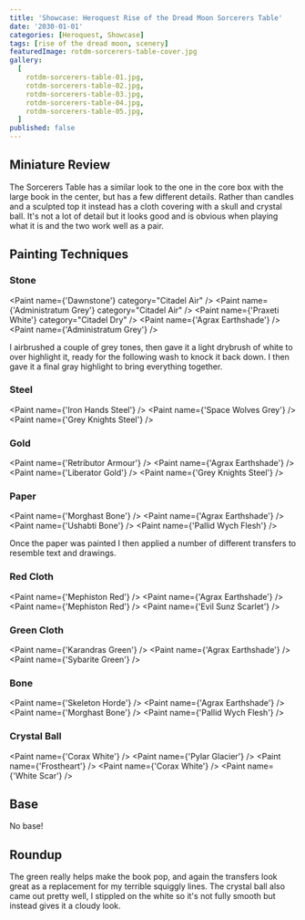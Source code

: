 ```yaml
---
title: 'Showcase: Heroquest Rise of the Dread Moon Sorcerers Table'
date: '2030-01-01'
categories: [Heroquest, Showcase]
tags: [rise of the dread moon, scenery]
featuredImage: rotdm-sorcerers-table-cover.jpg
gallery:
  [
    rotdm-sorcerers-table-01.jpg,
    rotdm-sorcerers-table-02.jpg,
    rotdm-sorcerers-table-03.jpg,
    rotdm-sorcerers-table-04.jpg,
    rotdm-sorcerers-table-05.jpg,
  ]
published: false
---
```



## Miniature Review

The Sorcerers Table has a similar look to the one in the core box with the large book in the center, but has a few
different details. Rather than candles and a sculpted top it instead has a cloth covering with a skull and crystal ball.
It's not a lot of detail but it looks good and is obvious when playing what it is and the two work well as a pair.

## Painting Techniques

### Stone

<Paint name={'Dawnstone'} category="Citadel Air" />
<Paint name={'Administratum Grey'} category="Citadel Air" />
<Paint name={'Praxeti White'} category="Citadel Dry" />
<Paint name={'Agrax Earthshade'} />
<Paint name={'Administratum Grey'} />

I airbrushed a couple of grey tones, then gave it a light drybrush of white to over highlight it, ready for the
following wash to knock it back down. I then gave it a final gray highlight to bring everything together.

### Steel

<Paint name={'Iron Hands Steel'} />
<Paint name={'Space Wolves Grey'} />
<Paint name={'Grey Knights Steel'} />

### Gold

<Paint name={'Retributor Armour'} />
<Paint name={'Agrax Earthshade'} />
<Paint name={'Liberator Gold'} />
<Paint name={'Grey Knights Steel'} />

### Paper

<Paint name={'Morghast Bone'} />
<Paint name={'Agrax Earthshade'} />
<Paint name={'Ushabti Bone'} />
<Paint name={'Pallid Wych Flesh'} />

Once the paper was painted I then applied a number of different transfers to resemble text and drawings.

### Red Cloth

<Paint name={'Mephiston Red'} />
<Paint name={'Agrax Earthshade'} />
<Paint name={'Mephiston Red'} />
<Paint name={'Evil Sunz Scarlet'} />

### Green Cloth

<Paint name={'Karandras Green'} />
<Paint name={'Agrax Earthshade'} />
<Paint name={'Sybarite Green'} />

### Bone

<Paint name={'Skeleton Horde'} />
<Paint name={'Agrax Earthshade'} />
<Paint name={'Morghast Bone'} />
<Paint name={'Pallid Wych Flesh'} />

### Crystal Ball

<Paint name={'Corax White'} />
<Paint name={'Pylar Glacier'} />
<Paint name={'Frostheart'} />
<Paint name={'Corax White'} />
<Paint name={'White Scar'} />

## Base

No base!

## Roundup

The green really helps make the book pop, and again the transfers look great as a replacement for my terrible
squiggly lines. The crystal ball also came out pretty well, I stippled on the white so it's not fully smooth but
instead gives it a cloudy look.
